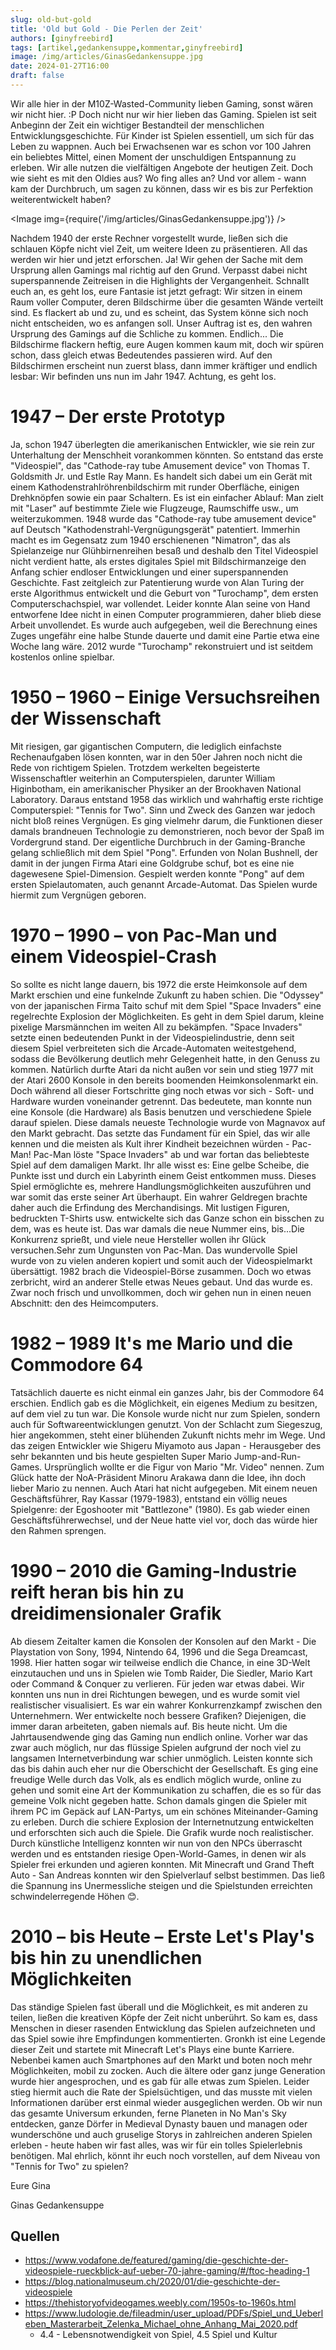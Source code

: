 ```yaml
---
slug: old-but-gold
title: 'Old but Gold - Die Perlen der Zeit'
authors: [ginyfreebird]
tags: [artikel,gedankensuppe,kommentar,ginyfreebird]
image: /img/articles/GinasGedankensuppe.jpg
date: 2024-01-27T16:00
draft: false
---
```



Wir alle hier in der M10Z-Wasted-Community lieben Gaming, sonst wären wir nicht hier. :P Doch nicht nur wir hier lieben das Gaming. Spielen ist seit Anbeginn der Zeit ein wichtiger Bestandteil der menschlichen Entwicklungsgeschichte. Für Kinder ist Spielen essentiell, um sich für das Leben zu wappnen. Auch bei Erwachsenen war es schon vor 100 Jahren ein beliebtes Mittel, einen Moment der unschuldigen Entspannung zu erleben. Wir alle nutzen die vielfältigen Angebote der heutigen Zeit. Doch wie sieht es mit den Oldies aus? Wo fing alles an? Und vor allem - wann kam der Durchbruch, um sagen zu können, dass wir es bis zur Perfektion weiterentwickelt haben?

<Image img={require('/img/articles/GinasGedankensuppe.jpg')} />

<!--truncate-->

Nachdem 1940 der erste Rechner vorgestellt wurde, ließen sich die schlauen Köpfe nicht viel Zeit, um weitere Ideen zu präsentieren. All das werden wir hier und jetzt erforschen. Ja! Wir gehen der Sache mit dem Ursprung allen Gamings mal richtig auf den Grund. Verpasst dabei nicht superspannende Zeitreisen in die Highlights der Vergangenheit. Schnallt euch an, es geht los, eure Fantasie ist jetzt gefragt:
Wir sitzen in einem Raum voller Computer, deren Bildschirme über die gesamten Wände verteilt sind. Es flackert ab und zu, und es scheint, das System könne sich noch nicht entscheiden, wo es anfangen soll. Unser Auftrag ist es, den wahren Ursprung des Gamings auf die Schliche zu kommen. Endlich... Die Bildschirme flackern heftig, eure Augen kommen kaum mit, doch wir spüren schon, dass gleich etwas Bedeutendes passieren wird. Auf den Bildschirmen erscheint nun zuerst blass, dann immer kräftiger und endlich lesbar: Wir befinden uns nun im Jahr 1947. Achtung, es geht los.

# 1947 – Der erste Prototyp

Ja, schon 1947 überlegten die amerikanischen Entwickler, wie sie rein zur Unterhaltung der Menschheit vorankommen könnten. So entstand das erste "Videospiel", das "Cathode-ray tube Amusement device" von Thomas T. Goldsmith Jr. und Estle Ray Mann. Es handelt sich dabei um ein Gerät mit einem Kathodenstrahlröhrenbildschirm mit runder Oberfläche, einigen Drehknöpfen sowie ein paar Schaltern. Es ist ein einfacher Ablauf: Man zielt mit "Laser" auf bestimmte Ziele wie Flugzeuge, Raumschiffe usw., um weiterzukommen. 1948 wurde das "Cathode-ray tube amusement device" auf Deutsch "Kathodenstrahl-Vergnügungsgerät" patentiert. Immerhin macht es im Gegensatz zum 1940 erschienenen "Nimatron", das als Spielanzeige nur Glühbirnenreihen besaß und deshalb den Titel Videospiel nicht verdient hatte, als erstes digitales Spiel mit Bildschirmanzeige den Anfang schier endloser Entwicklungen und einer superspannenden Geschichte. Fast zeitgleich zur Patentierung wurde von Alan Turing der erste Algorithmus entwickelt und die Geburt von "Turochamp", dem ersten Computerschachspiel, war vollendet. Leider konnte Alan seine von Hand entworfene Idee nicht in einen Computer programmieren, daher blieb diese Arbeit unvollendet. Es wurde auch aufgegeben, weil die Berechnung eines Zuges ungefähr eine halbe Stunde dauerte und damit eine Partie etwa eine Woche lang wäre. 2012 wurde "Turochamp" rekonstruiert und ist seitdem kostenlos online spielbar.

# 1950 – 1960 – Einige Versuchsreihen der Wissenschaft

Mit riesigen, gar gigantischen Computern, die lediglich einfachste Rechenaufgaben lösen konnten, war in den 50er Jahren noch nicht die Rede von richtigem Spielen. Trotzdem werkelten begeisterte Wissenschaftler weiterhin an Computerspielen, darunter William Higinbotham, ein amerikanischer Physiker an der Brookhaven National Laboratory. Daraus entstand 1958 das wirklich und wahrhaftig erste richtige Computerspiel: "Tennis for Two". Sinn und Zweck des Ganzen war jedoch nicht bloß reines Vergnügen. Es ging vielmehr darum, die Funktionen dieser damals brandneuen Technologie zu demonstrieren, noch bevor der Spaß im Vordergrund stand. Der eigentliche Durchbruch in der Gaming-Branche gelang schließlich mit dem Spiel "Pong". Erfunden von Nolan Bushnell, der damit in der jungen Firma Atari eine Goldgrube schuf, bot es eine nie dagewesene Spiel-Dimension. Gespielt werden konnte "Pong" auf dem ersten Spielautomaten, auch genannt Arcade-Automat. Das Spielen wurde hiermit zum Vergnügen geboren.

# 1970 – 1990 – von Pac-Man und einem Videospiel-Crash

So sollte es nicht lange dauern, bis 1972 die erste Heimkonsole auf dem Markt erschien und eine funkelnde Zukunft zu haben schien. Die "Odyssey" von der japanischen Firma Taito schuf mit dem Spiel "Space Invaders" eine regelrechte Explosion der Möglichkeiten. Es geht in dem Spiel darum, kleine pixelige Marsmännchen im weiten All zu bekämpfen. "Space Invaders" setzte einen bedeutenden Punkt in der Videospielindustrie, denn seit diesem Spiel verbreiteten sich die Arcade-Automaten weitestgehend, sodass die Bevölkerung deutlich mehr Gelegenheit hatte, in den Genuss zu kommen. Natürlich durfte Atari da nicht außen vor sein und stieg 1977 mit der Atari 2600 Konsole in den bereits boomenden Heimkonsolenmarkt ein.
Doch während all dieser Fortschritte ging noch etwas vor sich - Soft- und Hardware wurden voneinander getrennt. Das bedeutete, man konnte nun eine Konsole (die Hardware) als Basis benutzen und verschiedene Spiele darauf spielen. Diese damals neueste Technologie wurde von Magnavox auf den Markt gebracht. Das setzte das Fundament für ein Spiel, das wir alle kennen und die meisten als Kult ihrer Kindheit bezeichnen würden - Pac-Man! Pac-Man löste "Space Invaders" ab und war fortan das beliebteste Spiel auf dem damaligen Markt.
Ihr alle wisst es: Eine gelbe Scheibe, die Punkte isst und durch ein Labyrinth einem Geist entkommen muss. Dieses Spiel ermöglichte es, mehrere Handlungsmöglichkeiten auszuführen und war somit das erste seiner Art überhaupt. Ein wahrer Geldregen brachte daher auch die Erfindung des Merchandisings. Mit lustigen Figuren, bedruckten T-Shirts usw. entwickelte sich das Ganze schon ein bisschen zu dem, was es heute ist.   Das war damals die neue Nummer eins, bis...Die Konkurrenz sprießt, und viele neue Hersteller wollen ihr Glück versuchen.Sehr zum Ungunsten von Pac-Man. Das wundervolle Spiel wurde von zu vielen anderen kopiert und somit auch der Videospielmarkt übersättigt. 1982 brach die Videospiel-Börse zusammen. Doch wo etwas zerbricht, wird an anderer Stelle etwas Neues gebaut. Und das wurde es. Zwar noch frisch und unvollkommen, doch wir gehen nun in einen neuen Abschnitt: den des Heimcomputers.


# 1982 – 1989 It's me Mario und die Commodore 64

Tatsächlich dauerte es nicht einmal ein ganzes Jahr, bis der Commodore 64 erschien. Endlich gab es die Möglichkeit, ein eigenes Medium zu besitzen, auf dem viel zu tun war. Die Konsole wurde nicht nur zum Spielen, sondern auch für Softwareentwicklungen genutzt. Von der Schlacht zum Siegeszug, hier angekommen, steht einer blühenden Zukunft nichts mehr im Wege. Und das zeigen Entwickler wie Shigeru Miyamoto aus Japan - Herausgeber des sehr bekannten und bis heute gespielten Super Mario Jump-and-Run-Games. Ursprünglich wollte er die Figur von Mario "Mr. Video" nennen.
Zum Glück hatte der NoA-Präsident Minoru Arakawa dann die Idee, ihn doch lieber Mario zu nennen. Auch Atari hat nicht aufgegeben. Mit einem neuen Geschäftsführer, Ray Kassar (1979-1983), entstand ein völlig neues Spielgenre: der Egoshooter mit "Battlezone" (1980). Es gab wieder einen Geschäftsführerwechsel, und der Neue hatte viel vor, doch das würde hier den Rahmen sprengen.


# 1990 – 2010 die Gaming-Industrie reift heran bis hin zu dreidimensionaler Grafik

Ab diesem Zeitalter kamen die Konsolen der Konsolen auf den Markt - Die Playstation von Sony, 1994, Nintendo 64, 1996 und die Sega Dreamcast, 1998. Hier hatten sogar wir teilweise endlich die Chance, in eine 3D-Welt einzutauchen und uns in Spielen wie Tomb Raider, Die Siedler, Mario Kart oder Command & Conquer zu verlieren. Für jeden war etwas dabei. Wir konnten uns nun in drei Richtungen bewegen, und es wurde somit viel realistischer visualisiert. Es war ein wahrer Konkurrenzkampf zwischen den Unternehmern. Wer entwickelte noch bessere Grafiken? Diejenigen, die immer daran arbeiteten, gaben niemals auf. Bis heute nicht.
Um die Jahrtausendwende ging das Gaming nun endlich online. Vorher war das zwar auch möglich, nur das flüssige Spielen aufgrund der noch viel zu langsamen Internetverbindung war schier unmöglich. Leisten konnte sich das bis dahin auch eher nur die Oberschicht der Gesellschaft. Es ging eine freudige Welle durch das Volk, als es endlich möglich wurde, online zu gehen und somit eine Art der Kommunikation zu schaffen, die es so für das gemeine Volk nicht gegeben hatte. Schon damals gingen die Spieler mit ihrem PC im Gepäck auf LAN-Partys, um ein schönes Miteinander-Gaming zu erleben.
Durch die schiere Explosion der Internetnutzung entwickelten und erforschten sich auch die Spiele. Die Grafik wurde noch realistischer. Durch künstliche Intelligenz konnten wir nun von den NPCs überrascht werden und es entstanden riesige Open-World-Games, in denen wir als Spieler frei erkunden und agieren konnten. Mit Minecraft und Grand Theft Auto - San Andreas konnten wir den Spielverlauf selbst bestimmen. Das ließ die Spannung ins Unermessliche steigen und die Spielstunden erreichten schwindelerregende Höhen 😊.


# 2010 – bis Heute – Erste Let's Play's bis hin zu unendlichen Möglichkeiten

Das ständige Spielen fast überall und die Möglichkeit, es mit anderen zu teilen, ließen die kreativen Köpfe der Zeit nicht unberührt. So kam es, dass Menschen in dieser rasenden Entwicklung das Spielen aufzeichneten und das Spiel sowie ihre Empfindungen kommentierten. Gronkh ist eine Legende dieser Zeit und startete mit Minecraft Let's Plays eine bunte Karriere. Nebenbei kamen auch Smartphones auf den Markt und boten noch mehr Möglichkeiten, mobil zu zocken. Auch die ältere oder ganz junge Generation wurde hier angesprochen, und es gab für alle etwas zum Spielen.
Leider stieg hiermit auch die Rate der Spielsüchtigen, und das musste mit vielen Informationen darüber erst einmal wieder ausgeglichen werden. Ob wir nun das gesamte Universum erkunden, ferne Planeten in No Man's Sky entdecken, ganze Dörfer in Medieval Dynasty bauen und managen oder wunderschöne und auch gruselige Storys in zahlreichen anderen Spielen erleben - heute haben wir fast alles, was wir für ein tolles Spielerlebnis benötigen. Mal ehrlich, könnt ihr euch noch vorstellen, auf dem Niveau von "Tennis for Two" zu spielen?


Eure Gina

Ginas Gedankensuppe

## Quellen

- https://www.vodafone.de/featured/gaming/die-geschichte-der-videospiele-rueckblick-auf-ueber-70-jahre-gaming/#/ftoc-heading-1
- https://blog.nationalmuseum.ch/2020/01/die-geschichte-der-videospiele
- https://thehistoryofvideogames.weebly.com/1950s-to-1960s.html
- https://www.ludologie.de/fileadmin/user_upload/PDFs/Spiel_und_Ueberleben_Masterarbeit_Zelenka_Michael_ohne_Anhang_Mai_2020.pdf
    - 4.4 - Lebensnotwendigkeit von Spiel, 4.5 Spiel und Kultur

